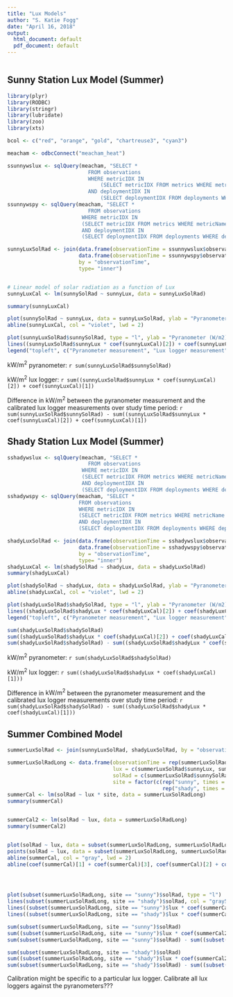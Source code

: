 ```yaml
---
title: "Lux Models"
author: "S. Katie Fogg"
date: "April 16, 2018"
output:
  html_document: default
  pdf_document: default
---
```


```r

```

## Sunny Station Lux Model (Summer)

```r
library(plyr)
library(RODBC)
library(stringr)
library(lubridate)
library(zoo)
library(xts)

bcol <- c("red", "orange", "gold", "chartreuse3", "cyan3") 

meacham <- odbcConnect("meacham_heat")

ssunnywslux <- sqlQuery(meacham, "SELECT * 
                          FROM observations 
                          WHERE metricIDX IN 
                              (SELECT metricIDX FROM metrics WHERE metricName = 'Lux') 
                          AND deploymentIDX IN 
                              (SELECT deploymentIDX FROM deployments WHERE deploymentName LIKE 'SSunnyWSLux%')")
ssunnywspy <- sqlQuery(meacham, "SELECT * 
                          FROM observations 
                        WHERE metricIDX IN 
                        (SELECT metricIDX FROM metrics WHERE metricName = 'SolarRadiation') 
                        AND deploymentIDX IN 
                        (SELECT deploymentIDX FROM deployments WHERE deploymentName LIKE 'SSunnyWSPyranometerUp%')")

sunnyLuxSolRad <- join(data.frame(observationTime = ssunnywslux$observationTime, sunnyLux = ssunnywslux$value), 
                       data.frame(observationTime = ssunnywspy$observationTime, sunnySolRad = ssunnywspy$value), 
                       by = "observationTime", 
                       type= "inner")


# Linear model of solar radiation as a function of Lux
sunnyLuxCal <- lm(sunnySolRad ~ sunnyLux, data = sunnyLuxSolRad)

summary(sunnyLuxCal)

plot(sunnySolRad ~ sunnyLux, data = sunnyLuxSolRad, ylab = "Pyranometer (W/m2)", xlab = "Lux")
abline(sunnyLuxCal, col = "violet", lwd = 2)

plot(sunnyLuxSolRad$sunnySolRad, type = "l", ylab = "Pyranometer (W/m2)", xlab = "Time", ylim = c(0, 1500))
lines((sunnyLuxSolRad$sunnyLux * coef(sunnyLuxCal)[2]) + coef(sunnyLuxCal)[1], col = "blue")
legend("topleft", c("Pyranometer measurement", "Lux logger measurement"), col = c("black", "blue"), lty = 1, lwd = 1)
```


$\mathrm{kW/m^{2}}$ pyranometer: `r sum(sunnyLuxSolRad$sunnySolRad)`

$\mathrm{kW/m^{2}}$ lux logger: `r sum((sunnyLuxSolRad$sunnyLux * coef(sunnyLuxCal)[2]) + coef(sunnyLuxCal)[1])`

Difference in $\mathrm{kW/m^{2}}$ between the pyranometer measurement and the calibrated lux logger measurements over study time period: `r sum(sunnyLuxSolRad$sunnySolRad) - sum((sunnyLuxSolRad$sunnyLux * coef(sunnyLuxCal)[2]) + coef(sunnyLuxCal)[1])`

## Shady Station Lux Model (Summer)

```r
sshadywslux <- sqlQuery(meacham, "SELECT * 
                          FROM observations 
                        WHERE metricIDX IN 
                        (SELECT metricIDX FROM metrics WHERE metricName = 'Lux') 
                        AND deploymentIDX IN 
                        (SELECT deploymentIDX FROM deployments WHERE deploymentName LIKE 'SShadyWSLux%')")
sshadywspy <- sqlQuery(meacham, "SELECT * 
                       FROM observations 
                       WHERE metricIDX IN 
                       (SELECT metricIDX FROM metrics WHERE metricName = 'SolarRadiation') 
                       AND deploymentIDX IN 
                       (SELECT deploymentIDX FROM deployments WHERE deploymentName LIKE 'SShadyWSPyranometerUp%')")

shadyLuxSolRad <- join(data.frame(observationTime = sshadywslux$observationTime, shadyLux = sshadywslux$value), 
                       data.frame(observationTime = sshadywspy$observationTime, shadySolRad = sshadywspy$value), 
                       by = "observationTime", 
                       type= "inner")
shadyLuxCal <- lm(shadySolRad ~ shadyLux, data = shadyLuxSolRad)
summary(shadyLuxCal)

plot(shadySolRad ~ shadyLux, data = shadyLuxSolRad, ylab = "Pyranometer (W/m2)", xlab = "Lux")
abline(shadyLuxCal, col = "violet", lwd = 2)

plot(shadyLuxSolRad$shadySolRad, type = "l", ylab = "Pyranometer (W/m2)", xlab = "Time", ylim = c(0, 1500))
lines((shadyLuxSolRad$shadyLux * coef(shadyLuxCal)[2]) + coef(shadyLuxCal)[1], col = "blue")
legend("topleft", c("Pyranometer measurement", "Lux logger measurement"), col = c("black", "blue"), lty = 1, lwd = 1)

sum(shadyLuxSolRad$shadySolRad) 
sum((shadyLuxSolRad$shadyLux * coef(shadyLuxCal)[2]) + coef(shadyLuxCal)[1])
sum(shadyLuxSolRad$shadySolRad) - sum((shadyLuxSolRad$shadyLux * coef(shadyLuxCal)[2]) + coef(shadyLuxCal)[1])

```

$\mathrm{kW/m^{2}}$ pyranometer: `r sum(shadyLuxSolRad$shadySolRad)`

$\mathrm{kW/m^{2}}$ lux logger: `r sum((shadyLuxSolRad$shadyLux * coef(shadyLuxCal)[1]))`

Difference in $\mathrm{kW/m^{2}}$ between the pyranometer measurement and the calibrated lux logger measurements over study time period: `r sum(shadyLuxSolRad$shadySolRad) - sum((shadyLuxSolRad$shadyLux * coef(shadyLuxCal)[1]))`

## Summer Combined Model

```r
summerLuxSolRad <- join(sunnyLuxSolRad, shadyLuxSolRad, by = "observationTime", type= "inner")

summerLuxSolRadLong <- data.frame(observationTime = rep(summerLuxSolRad$observationTime, times = 2),
                                  lux = c(summerLuxSolRad$sunnyLux, summerLuxSolRad$shadyLux),
                                  solRad = c(summerLuxSolRad$sunnySolRad, summerLuxSolRad$shadySolRad),
                                  site = factor(c(rep("sunny", times = length(summerLuxSolRad$observationTime)), 
                                                  rep("shady", times = length(summerLuxSolRad$observationTime)))))
summerCal <- lm(solRad ~ lux * site, data = summerLuxSolRadLong)
summary(summerCal)


summerCal2 <- lm(solRad ~ lux, data = summerLuxSolRadLong)
summary(summerCal2)


plot(solRad ~ lux, data = subset(summerLuxSolRadLong, summerLuxSolRadLong$site == "sunny"))
points(solRad ~ lux, data = subset(summerLuxSolRadLong, summerLuxSolRadLong$site == "shady"), col ="gray")
abline(summerCal, col = "gray", lwd = 2)
abline(coef(summerCal)[1] + coef(summerCal)[3], coef(summerCal)[2] + coef(summerCal)[4], lwd=2)




plot(subset(summerLuxSolRadLong, site == "sunny")$solRad, type = "l")
lines(subset(summerLuxSolRadLong, site == "shady")$solRad, col = "gray50")
lines((subset(summerLuxSolRadLong, site == "sunny")$lux * coef(summerCal2)[2]) + coef(summerCal2)[1], col = "blue")
lines((subset(summerLuxSolRadLong, site == "shady")$lux * coef(summerCal2)[2]) + coef(summerCal2)[1], col = "steelblue")

sum(subset(summerLuxSolRadLong, site == "sunny")$solRad)
sum((subset(summerLuxSolRadLong, site == "sunny")$lux * coef(summerCal2)[2]) + coef(summerCal2)[1])
sum(subset(summerLuxSolRadLong, site == "sunny")$solRad) - sum((subset(summerLuxSolRadLong, site == "sunny")$lux * coef(summerCal2)[2]) + coef(summerCal2)[1])

sum(subset(summerLuxSolRadLong, site == "shady")$solRad)
sum((subset(summerLuxSolRadLong, site == "shady")$lux * coef(summerCal2)[2]) + coef(summerCal2)[1])
sum(subset(summerLuxSolRadLong, site == "shady")$solRad) - sum((subset(summerLuxSolRadLong, site == "shady")$lux * coef(summerCal2)[2]) + coef(summerCal2)[1])
```


Calibration might be specific to a particular lux logger. Calibrate all lux loggers against the pyranometers???
